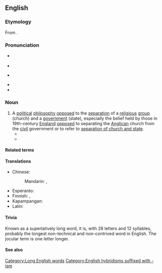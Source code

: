 ==English==
{{was wotd|2006|March|29}}
{{wikipedia||Anti&shy;dis&shy;establish&shy;ment&shy;arian&shy;ism|mul=antidisestablishmentarianism (word)|mullabel=Anti&shy;dis&shy;establish&shy;ment&shy;arian&shy;ism (word)}} <!-- Contains soft hyphens to allow wrapping. -->

===Etymology===
From {{confix|en|anti|disestablishmentarian|ism}}.

===Pronunciation===
* {{a|RP}} {{IPA|en|/ˌæn.ti.dɪs.ɪsˌtæb.lɪʃ.mənˈtɛə.ɹi.ənˌɪ.z(ə)m/}}
* {{audio|en|en-uk-antidisestablishmentarianism.ogg|Audio (RP)}}
* {{a|GA}} {{IPA|en|/ˌæn.taɪˌdɪs.ɛsˌtæb.lɪʃ.məntˈɛː.ɹi.ənˌɪ.zm/|/ˌæn.ti-/}}
* {{audio|en|en-us-antidisestablishmentarianism.ogg|Audio (GA)}}
* {{hyphenation|en|an|ti|dis|es|tab|lish|ment|ar|i|an|ism}}

===Noun===
{{en-noun|-|s}}

# A [[political]] [[philosophy]] [[opposed]] to the [[separation]] of a [[religious]] [[group]] (church) and a [[government]] (state), especially the belief held by those in 19th-century [[England]] [[opposed]] to separating the [[Anglican]] church from the [[civil]] government or to refer to [[w:separation of church and state|separation of church and state]]. {{defdate|from 20th c.}}
#* {{quote-text|en|year=1998|author=University of Oklahoma College of Law|title=American Indian Law Review|text=Jed Rubenfeld, who actually may not have been recycling a ''Boerne'' Court- rejected argument into a law review article,<sup>450</sup> reasoned that RFRA indeed lacked constitutionality, but because of First Amendment '''antidisestablishmentarianism''', and not the reasons offered by the Court.<sup>451</sup>}}
#* {{quote-book|en|year=2002|author=Angela Hague and David Lavery (credited as editors, but actually authors of the compiled fictional reviews)|title=Teleparody: predicting/preventing the TV discourse of tomorrow|text=The establishmentarianism of Hatch's alliance-building strategy undermined by the disestablishmentarianism of Wiglesworth's treachery triggers an '''antidisestablishmentarianism''' in Hawk &mdash; but the negation of Wiglesworth's 'dis' coupled with the counter-negation of Hawk's 'anti' does not simply generate a synthetic affirmation of Hatch's 'establishmentarianism'. Instead, Hawk's '''antidisestablishmentarianism''', like a cancerous wart on the end of the nose, is perched at the fuzzy border separating [[ontology]] from [[oncology]], [[malignity]] from [[malignancy]].}}

====Related terms====
{{rel2|en|antidisestablishmentarian|disestablishmentarianism|establish|established church|establishment}}

====Translations====
{{trans-top|philosophy opposed to separating church and state}}
* Chinese:
*: Mandarin: {{t|zh|反政教分離主義|sc=Hani}}, {{t|zh|反政教分离主义|tr=fǎn zhèngjiào fēnlí zhǔyì|sc=Hani}}
{{trans-mid}}
* Esperanto: {{t|eo|kontraŭmalfondistismo}}
* Finnish: {{t|fi|valtiokirkollisuus}}, {{t|fi|[[valtiokirkon]] [[puolustaminen]]}}
* Kapampangan: {{t|pam|makipapamangapangontrapangakalasakanan}}
* Latin: {{t|la|antidistabiliamentarianismus}}
{{trans-bottom}}

====Trivia====
Known as a superlatively long word, it is, with 28 letters and 12 syllables, probably the longest non-technical and non-contrived word in English. The jocular term {{m|en|floccinaucinihilipilification}} is one letter longer.

====See also====
{{rel2|en|floccinaucinihilipilification|dacryocystorhinostomy|hippopotomonstrosesquipedaliophobia|pneumonoultramicroscopicsilicovolcanoconiosis|supercalifragilisticexpialidocious|pseudopseudohypoparathyroidism}}

[[Category:Long English words]]
[[Category:English hybridisms suffixed with -ism]]